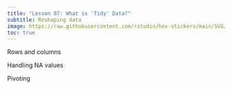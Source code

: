 ```yaml
---
title: "Lesson 07: What is 'Tidy' Data?"
subtitle: Reshaping data
image: https://raw.githubusercontent.com/rstudio/hex-stickers/main/SVG/tidyr.svg
toc: true
---
```


Rows and columns

Handling NA values

Pivoting

